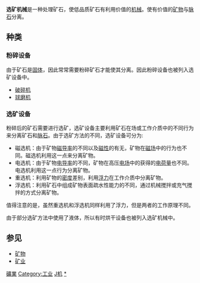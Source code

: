 '''选矿机械'''是一种处理矿石，使低品质矿石有利用价值的[[机械|机械]]。使有价值的[[矿物|矿物]]与[[脉石|脉石]]分离。
==种类==
===粉碎设备===
由于矿石是[[固体|固体]]，因此常常需要粉碎矿石才能使其分离。因此粉碎设备也被列入选矿设备中。
*[[破碎机|破碎机]]
*[[球磨机|球磨机]]
===选矿设备===
粉碎后的矿石需要进行选矿，选矿设备主要利用矿石在场或工作介质中的不同行为来分离矿石和[[脉石|脉石]]。由于选矿方法的不同，选矿设备可分为:
*磁选机：由于矿物[[磁导率|磁导率]]的不同以及[[磁性|磁性]]的有无，矿物在[[磁场|磁场]]中的行为也不同。磁选机利用这一点来分离矿物。
*电选机：由于矿物[[电导率|电导率]]的不同，矿物在高压[[电场|电场]]中的获得的[[电荷量|电荷量]]也不同。电选机利用这一点行为分离矿物。
*重选机：利用矿物的[[密度|密度]]差别，利用[[浮力|浮力]]在工作介质中分离矿物。
*浮选机：利用矿石中组成矿物表面疏水性能力的不同，通过机械搅拌或充气搅拌的方式分离矿物。
值得注意的是，虽然重选机和浮选机同样利用了浮力，但是两者的工作原理不同。

由于部分选矿方法中使用了液体，所以有时烘干设备也被列入选矿机械中。

==参见==
* [[矿物|矿物]]
* [[矿业|矿业]]
[[Category:礦業|]]
[[Category:工业|Category:工业]]
[[Category:机械工程|J机]]
[[Category:机械|*]]
{{Tech-stub}}